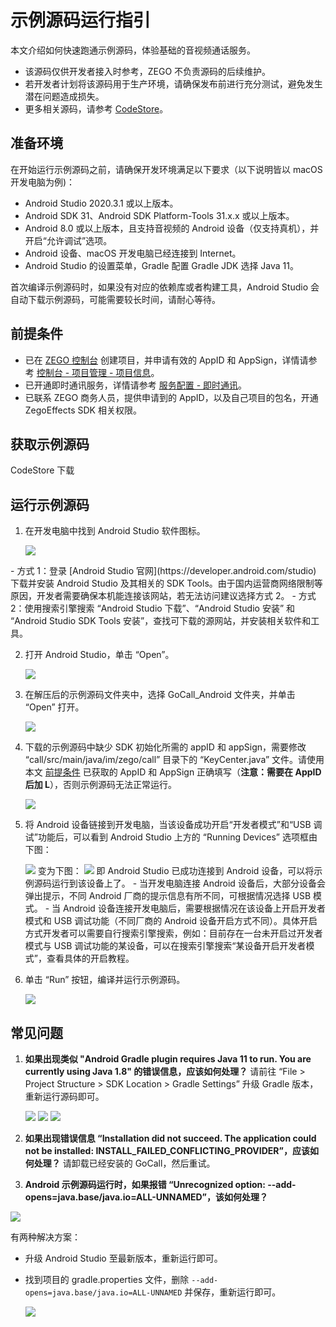 # 示例源码运行指引

本文介绍如何快速跑通示例源码，体验基础的音视频通话服务。

<Warning title="注意">

- 该源码仅供开发者接入时参考，ZEGO 不负责源码的后续维护。
- 若开发者计划将该源码用于生产环境，请确保发布前进行充分测试，避免发生潜在问题造成损失。
- 更多相关源码，请参考 [CodeStore](https://codestore.zego.im/)。
</Warning>

## 准备环境

在开始运行示例源码之前，请确保开发环境满足以下要求（以下说明皆以 macOS 开发电脑为例)：

* Android Studio 2020.3.1 或以上版本。
* Android SDK 31、Android SDK Platform-Tools 31.x.x 或以上版本。
* Android 8.0 或以上版本，且支持音视频的 Android 设备（仅支持真机），并开启“允许调试”选项。
* Android 设备、macOS 开发电脑已经连接到 Internet。
* Android Studio 的设置菜单，Gradle 配置 Gradle JDK 选择 Java 11。

<Note title="说明">
首次编译示例源码时，如果没有对应的依赖库或者构建工具，Android Studio 会自动下载示例源码，可能需要较长时间，请耐心等待。
</Note>


## 前提条件

- 已在 [ZEGO 控制台](https://console.zego.im) 创建项目，并申请有效的 AppID 和 AppSign，详情请参考 [控制台 - 项目管理 - 项目信息](/console/project-info)。
- 已开通即时通讯服务，详情请参考 [服务配置 - 即时通讯](/console/service-configuration/im/activate-service)。
- 已联系 ZEGO 商务人员，提供申请到的 AppID，以及自己项目的包名，开通 ZegoEffects SDK 相关权限。

## 获取示例源码

<Card title="示例源码" href="https://codestore.zego.im/project/14" >
CodeStore 下载
</Card>

## 运行示例源码

1. 在开发电脑中找到 Android Studio 软件图标。

   <Frame width="512" height="auto" caption=""><img src="https://doc-media.zego.im/sdk-doc/Pics/Android/ExpressSDK/SampleRunningGuide/open_as.png" /></Frame>

  <Accordion title="在开发电脑上安装 Android Studio 的方式" defaultOpen="false">
- 方式 1：登录 [Android Studio 官网](https://developer.android.com/studio) 下载并安装 Android Studio 及其相关的 SDK Tools。由于国内运营商网络限制等原因，开发者需要确保本机能连接该网站，若无法访问建议选择方式 2。
    - 方式 2：使用搜索引擎搜索 “Android Studio 下载”、“Android Studio 安装” 和 “Android Studio SDK Tools 安装”，查找可下载的源网站，并安装相关软件和工具。
</Accordion>


2. 打开 Android Studio，单击 “Open”。

   <Frame width="512" height="auto" caption="">
    <img src="https://doc-media.zego.im/sdk-doc/Pics/GoCall/call/gocall_android_open_project.png" />
    </Frame>

3. 在解压后的示例源码文件夹中，选择 GoCall_Android 文件夹，并单击 “Open” 打开。

    <Frame width="512" height="auto" caption="">
    <img src="https://doc-media.zego.im/sdk-doc/Pics/GoCall/call/demo_android_run_1.png" />
    </Frame>

4. 下载的示例源码中缺少 SDK 初始化所需的 appID 和 appSign，需要修改 “call/src/main/java/im/zego/call” 目录下的 “KeyCenter.java” 文件。请使用本文 [前提条件](#前提条件) 已获取的 AppID 和 AppSign 正确填写（**注意：需要在 AppID 后加 L**），否则示例源码无法正常运行。

    <Frame width="512" height="auto" caption="">
    <img src="https://doc-media.zego.im/sdk-doc/Pics/GoCall/call/demo_android_run_2.png" />
    </Frame>

5. 将 Android 设备链接到开发电脑，当该设备成功开启“开发者模式”和“USB 调试”功能后，可以看到 Android Studio 上方的 “Running Devices” 选项框由下图：
    <Frame width="512" height="auto" caption="">
    <img src="https://doc-media.zego.im/sdk-doc/Pics/GoCall/call/demo_android_run_3.png" />
    </Frame>
   变为下图：
    <Frame width="512" height="auto" caption="">
    <img src="https://doc-media.zego.im/sdk-doc/Pics/GoCall/call/demo_android_run_4.png" />
    </Frame>
   即 Android Studio 已成功连接到 Android 设备，可以将示例源码运行到该设备上了。

    <Note title="说明">
    - 当开发电脑连接 Android 设备后，大部分设备会弹出提示，不同 Android 厂商的提示信息有所不同，可根据情况选择 USB 模式。
    - 当 Android 设备连接开发电脑后，需要根据情况在该设备上开启开发者模式和 USB 调试功能（不同厂商的 Android 设备开启方式不同）。具体开启方式开发者可以需要自行搜索引擎搜索，例如：目前存在一台未开启过开发者模式与 USB 调试功能的某设备，可以在搜索引擎搜索“某设备开启开发者模式”，查看具体的开启教程。
    </Note>

6. 单击 “Run” 按钮，编译并运行示例源码。
    <Frame width="512" height="auto" caption="">
    <img src="https://doc-media.zego.im/sdk-doc/Pics/GoCall/call/demo_android_run_5.png" />
    </Frame>

## 常见问题

1. **如果出现类似 "Android Gradle plugin requires Java 11 to run. You are currently using Java 1.8" 的错误信息，应该如何处理？**
    请前往 “File > Project Structure > SDK Location > Gradle Settings” 升级 Gradle 版本，重新运行源码即可。
    <Frame width="512" height="auto" caption=""><img src="https://doc-media.zego.im/sdk-doc/Pics/GoCall/call/project_structure.png" /></Frame>
    <Frame width="512" height="auto" caption=""><img src="https://doc-media.zego.im/sdk-doc/Pics/GoCall/call/SDK_Location.png" /></Frame>
    <Frame width="512" height="auto" caption=""><img src="https://doc-media.zego.im/sdk-doc/Pics/GoCall/call/FAQ1.png" /></Frame>

2. **如果出现错误信息 “Installation did not succeed. The application could not be installed: INSTALL_FAILED_CONFLICTING_PROVIDER”，应该如何处理？**
    请卸载已经安装的 GoCall，然后重试。


3. **Android 示例源码运行时，如果报错 “Unrecognized option: --add-opens=java.base/java.io=ALL-UNNAMED”，该如何处理？**

<Frame width="512" height="auto" caption=""><img src="https://doc-media.zego.im/sdk-doc/Pics/GoEnjoy/AS_ALL_UNNAMED.png" /></Frame>

有两种解决方案：

- 升级 Android Studio 至最新版本，重新运行即可。

- 找到项目的 gradle.properties 文件，删除 `--add-opens=java.base/java.io=ALL-UNNAMED` 并保存，重新运行即可。

    <Frame width="512" height="auto" caption=""><img src="https://doc-media.zego.im/sdk-doc/Pics/GoEnjoy/AS_ALL_UNNAMED_delete.png" /></Frame>
